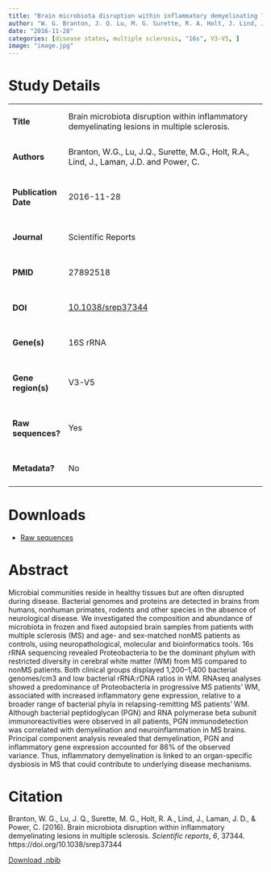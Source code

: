 ```yaml
---
title: "Brain microbiota disruption within inflammatory demyelinating lesions in multiple sclerosis"
author: "W. G. Branton, J. Q. Lu, M. G. Surette, R. A. Holt, J. Lind, J. D. Laman, and C. Power"
date: "2016-11-28"
categories: [disease states, multiple sclerosis, "16s", V3-V5, ]
image: "image.jpg"
---
```


# Study Details

+-----------------------+----------------------------------------------------------------------------------------------+
| #### Title            | Brain microbiota disruption within inflammatory demyelinating lesions in multiple sclerosis. |
+-----------------------+----------------------------------------------------------------------------------------------+
| #### Authors          | Branton, W.G., Lu, J.Q., Surette, M.G., Holt, R.A., Lind, J., Laman, J.D. and Power, C.      |
+-----------------------+----------------------------------------------------------------------------------------------+
| #### Publication Date | 2016-11-28                                                                                   |
+-----------------------+----------------------------------------------------------------------------------------------+
| #### Journal          | Scientific Reports                                                                           |
+-----------------------+----------------------------------------------------------------------------------------------+
| #### PMID             | 27892518                                                                                     |
+-----------------------+----------------------------------------------------------------------------------------------+
| #### DOI              | [10.1038/srep37344](https://doi.org/10.1038%2Fsrep37344)                                     |
+-----------------------+----------------------------------------------------------------------------------------------+
| #### Gene(s)          | 16S rRNA                                                                                     |
+-----------------------+----------------------------------------------------------------------------------------------+
| #### Gene region(s)   | V3-V5                                                                                        |
+-----------------------+----------------------------------------------------------------------------------------------+
| #### Raw sequences?   | Yes                                                                                          |
+-----------------------+----------------------------------------------------------------------------------------------+
| #### Metadata?        | No                                                                                           |
+-----------------------+----------------------------------------------------------------------------------------------+

# Downloads

-   [Raw sequences](https://www.ncbi.nlm.nih.gov/popset/?term=1032683578)

# Abstract

Microbial communities reside in healthy tissues but are often disrupted during disease. Bacterial genomes and proteins are detected in brains from humans, nonhuman primates, rodents and other species in the absence of neurological disease. We investigated the composition and abundance of microbiota in frozen and fixed autopsied brain samples from patients with multiple sclerosis (MS) and age- and sex-matched nonMS patients as controls, using neuropathological, molecular and bioinformatics tools. 16s rRNA sequencing revealed Proteobacteria to be the dominant phylum with restricted diversity in cerebral white matter (WM) from MS compared to nonMS patients. Both clinical groups displayed 1,200–1,400 bacterial genomes/cm3 and low bacterial rRNA:rDNA ratios in WM. RNAseq analyses showed a predominance of Proteobacteria in progressive MS patients’ WM, associated with increased inflammatory gene expression, relative to a broader range of bacterial phyla in relapsing-remitting MS patients’ WM. Although bacterial peptidoglycan (PGN) and RNA polymerase beta subunit immunoreactivities were observed in all patients, PGN immunodetection was correlated with demyelination and neuroinflammation in MS brains. Principal component analysis revealed that demyelination, PGN and inflammatory gene expression accounted for 86% of the observed variance. Thus, inflammatory demyelination is linked to an organ-specific dysbiosis in MS that could contribute to underlying disease mechanisms.

# Citation

Branton, W. G., Lu, J. Q., Surette, M. G., Holt, R. A., Lind, J., Laman, J. D., & Power, C. (2016). Brain microbiota disruption within inflammatory demyelinating lesions in multiple sclerosis. *Scientific reports*, *6*, 37344. https://doi.org/10.1038/srep37344

[Download .nbib](https://www.ncbi.nlm.nih.gov/pmc/resources/citations/5125007/export/)
